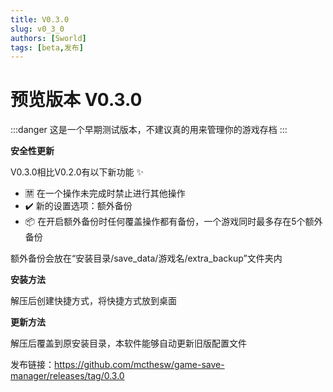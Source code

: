 ```yaml
---
title: V0.3.0
slug: v0_3_0
authors: [Sworld]
tags: [beta,发布]
---
```

# 预览版本 V0.3.0

:::danger
这是一个早期测试版本，不建议真的用来管理你的游戏存档
:::

**安全性更新**

V0.3.0相比V0.2.0有以下新功能 ✨

- 🈲 在一个操作未完成时禁止进行其他操作
- ✔️ 新的设置选项：额外备份
- 📦 在开启额外备份时任何覆盖操作都有备份，一个游戏同时最多存在5个额外备份

额外备份会放在“安装目录/save_data/游戏名/extra_backup”文件夹内

**安装方法**

解压后创建快捷方式，将快捷方式放到桌面

**更新方法**

解压后覆盖到原安装目录，本软件能够自动更新旧版配置文件

发布链接：https://github.com/mcthesw/game-save-manager/releases/tag/0.3.0